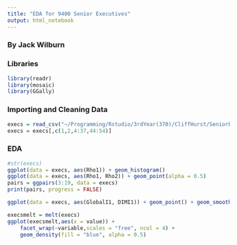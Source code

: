 ```yaml
---
title: "EDA for 9400 Senior Executives"
output: html_notebook
---
```


### By Jack Wilburn

### Libraries

```r
library(readr)
library(mosaic)
library(GGally)
```


### Importing and Cleaning Data

```r
execs = read_csv("~/Programming/Rstudio/3rdYear(370)/CliffHurst/SeniorExecs.csv")
execs = execs[,c(1,2,4:37,44:54)]
```


### EDA

```r
#str(execs)
ggplot(data = execs, aes(Rho1)) + geom_histogram()
ggplot(data = execs, aes(Rho1, Rho2)) + geom_point(alpha = 0.5)
pairs = ggpairs(3:19, data = execs)
print(pairs, progress = FALSE)
```

```r
ggplot(data = execs, aes(GlobalI1, DIMI1)) + geom_point() + geom_smooth(method = lm)
```

```r
execsmelt = melt(execs)
ggplot(execsmelt,aes(x = value)) + 
    facet_wrap(~variable,scales = "free", ncol = 4) + 
    geom_density(fill = "blue", alpha = 0.5)
```

